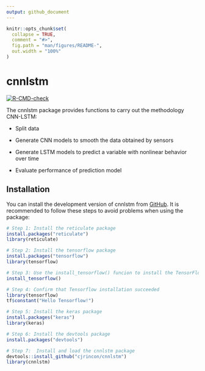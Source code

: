 ```yaml
---
output: github_document
---
```


<!-- README.md is generated from README.Rmd. Please edit that file -->

```r
knitr::opts_chunk$set(
  collapse = TRUE,
  comment = "#>",
  fig.path = "man/figures/README-",
  out.width = "100%"
)
```

# cnnlstm

<!-- badges: start -->
[![R-CMD-check](https://github.com/cjrincon/cnnlstm/actions/workflows/R-CMD-check.yaml/badge.svg)](https://github.com/cjrincon/cnnlstm/actions/workflows/R-CMD-check.yaml)
<!-- badges: end -->

The cnnlstm package provides functions to carry out the methodology CNN-LSTM:

- Split data

- Generate CNN models to smooth the data obtained by sensors

- Generate LSTM models to predict a variable with nonlinear behavior over time

- Evaluate performance of prediction model


## Installation

You can install the development version of cnnlstm from [GitHub](https://github.com/). It is recommended to follow these steps to avoid problems when using the package:


``` r
# Step 1: Install the reticulate package
install.packages("reticulate")
library(reticulate)

# Step 2: Install the tensorflow package
install.packages("tensorflow")
library(tensorflow)

# Step 3: Use the install_tensorflow() funcion to install the TensorFlow module
install_tensorflow()

# Step 4: Confirm that Tensorflow installation succeeded
library(tensorflow)
tf$constant("Hello Tensorflow!")

# Step 5: Install the keras package
install.packages("keras")
library(keras)

# Step 6: Install the devtools package
install.packages("devtools")

# Step 7:  Install and load the cnnlstm package
devtools::install_github("cjrincon/cnnlstm")
library(cnnlstm)
```


